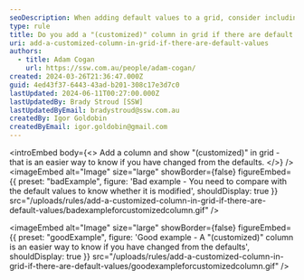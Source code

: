 ```yaml
---
seoDescription: When adding default values to a grid, consider including a "(customized)" column to easily identify changes from the defaults
type: rule
title: Do you add a "(customized)" column in grid if there are default values?
uri: add-a-customized-column-in-grid-if-there-are-default-values
authors:
  - title: Adam Cogan
    url: https://ssw.com.au/people/adam-cogan/
created: 2024-03-26T21:36:47.000Z
guid: 4ed43f37-6443-43ad-b201-308c17e3d7c0
lastUpdated: 2024-06-11T00:27:00.000Z
lastUpdatedBy: Brady Stroud [SSW]
lastUpdatedByEmail: bradystroud@ssw.com.au
createdBy: Igor Goldobin
createdByEmail: igor.goldobin@gmail.com
---
```


<introEmbed
  body={<>
Add a column and show "(customized)" in grid - that is an easier way to know if you have changed from the defaults.
  </>}
/>
<imageEmbed
  alt="Image"
  size="large"
  showBorder={false}
  figureEmbed={{
    preset: "badExample",
    figure: 'Bad example - You need to compare with the default values to know whether it is modified',
    shouldDisplay: true
  }}
  src="/uploads/rules/add-a-customized-column-in-grid-if-there-are-default-values/badexampleforcustomizedcolumn.gif"
/>

<imageEmbed
  alt="Image"
  size="large"
  showBorder={false}
  figureEmbed={{
    preset: "goodExample",
    figure: 'Good example - A "(customized)" column is an easier way to know if you have changed from the defaults',
    shouldDisplay: true
  }}
  src="/uploads/rules/add-a-customized-column-in-grid-if-there-are-default-values/goodexampleforcustomizedcolumn.gif"
/>
